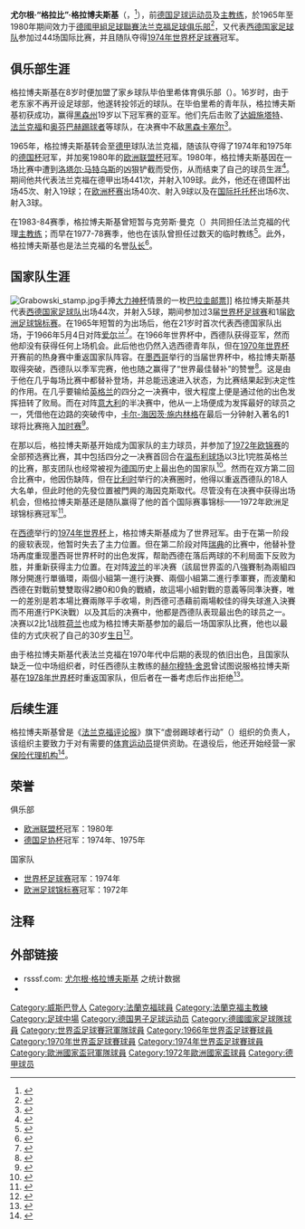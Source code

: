 {{noteTA
|G1=football|G2=uefa|G3=德甲
}}
{{Infobox football biography 
| name           = 尤尔根·格拉博夫斯基 
| fullname       = {{lang|de|Jürgen Grabowski}}
| nickname       = 格拉比（{{lang|de|Grabi}}）
| image          = [[File:Jurgen_Grabowski_2005.jpg|175px]]
| birth_date     = {{birth date|1944|7|7}} 
| birth_place    = {{flag|纳粹德国}}[[威斯巴登|威斯巴登]]
| death_date     = {{death date and age|2022|3|10|1944|7|7}}
| death_place    = {{DEU}}[[威斯巴登|威斯巴登]]
| height         = {{height|m=1.75}} 
| currentclub    =  
| position       = [[中场|中场]] 
| youthyears1    = 1952–1960
| youthclubs1    = 毕伯里希体育
| youthyears2    = 1960–1965 
| youthclubs2    = 毕伯里希
| years1         = 1965–1980 
| clubs1         = [[法兰克福足球俱乐部|法兰克福]] 
| caps1          = 441
| goals1         = 109
| nationalyears1 = 1965 
| nationalteam1  = {{link-de|西德业余队|Deutsche Fußballnationalmannschaft der Amateure}}
| nationalcaps1  = 1
| nationalgoals1 = 0
| nationalyears2 = 1967
| nationalteam2  = [[德国21岁以下国家足球队|西德U-23]]
| nationalcaps2  = 1
| nationalgoals2 = 0
| nationalyears3 = 1966–1974 
| nationalteam3  = [[西德国家足球队|西德]]
| nationalcaps3  = 44
| nationalgoals3 = 5
| manageryears1   = 1977
| managerclubs1   = [[法兰克福足球俱乐部|法兰克福]]
| manageryears2   = 1983
| managerclubs2   = [[法兰克福足球俱乐部|法兰克福]]
}}

'''尤尔根·“格拉比”·格拉博夫斯基'''（{{lang-de|'''Jürgen "Grabi" Grabowski'''}}，{{bd|1944年|7月7日|2020年|3月10日|catIdx=Grabowski, Jürgen}}<ref>{{Cite news|url=https://www.spiegel.de/sport/fussball/fussball-weltmeister-von-1974-juergen-grabowski-ist-tot-a-e50500ee-daa8-4bf6-94c4-323f39a173d7|title=Jürgen Grabowski: Fußball-Weltmeister von 1974 ist tot|newspaper=[[Der_Spiegel|Der Spiegel]]|date=2022-03-11|accessdate=2022-03-11|language=de|archive-date=2022-03-11|archive-url=https://web.archive.org/web/20220311130448/https://www.spiegel.de/sport/fussball/fussball-weltmeister-von-1974-juergen-grabowski-ist-tot-a-e50500ee-daa8-4bf6-94c4-323f39a173d7}}</ref>），前[[德国|德国]][[足球|足球]][[运动员|运动员]]及[[主教练|主教练]]，於1965年至1980年期间效力于[[德國甲組足球聯賽|德國甲組足球聯賽]][[法兰克福足球俱乐部|法兰克福足球俱乐部]]<ref>{{de}}{{cite web | url = http://www.kicker.de/news/fussball/bundesliga/vereine/1-bundesliga/1967-68/eintracht-frankfurt-32/10930/spieler_juergen-grabowski.html | title = Grabowski, Jürgen | publisher = kicker.de | accessdate = 2011-04-24 | archive-date = 2018-07-05 | archive-url = https://web.archive.org/web/20180705152640/http://www.kicker.de/news/fussball/bundesliga/vereine/1-bundesliga/1967-68/eintracht-frankfurt-32/10930/spieler_juergen-grabowski.html | dead-url = no }}</ref>，又代表[[西德国家足球队|西德国家足球队]]参加过44场国际比赛，并且随队夺得[[1974年世界杯足球赛|1974年世界杯足球赛]]冠军。

==俱乐部生涯==
格拉博夫斯基在8岁时便加盟了家乡球队毕伯里希体育俱乐部（{{lang|de|SV Biebrich 1919}}）。16岁时，由于老东家不再开设足球部，他遂转投邻近的球队{{link-de|毕伯里希足球俱乐部|FV Biebrich 1902}}。在毕伯里希的青年队，格拉博夫斯基初获成功，赢得[[黑森州|黑森州]]19岁以下冠军赛的亚军。他们先后击败了[[达姆施塔特足球俱乐部|达姆施塔特]]、[[法兰克福足球俱乐部|法兰克福]]和[[奥芬巴赫踢球者|奥芬巴赫踢球者]]等球队，在决赛中不敌[[黑森卡塞尔|黑森卡塞尔]]<ref>{{de}}{{cite web | url = http://www.fvb02.de/include.php?path=dieerste/100jahre.php | title = 100 Jahre FV Biebrich 02 | publisher = Blue Boyz und Girlz | accessdate = 2013-08-09 | archive-date = 2013-08-16 | archive-url = https://web.archive.org/web/20130816041049/http://www.fvb02.de/include.php?path=dieerste%2F100jahre.php | dead-url = no }}</ref>。

1965年，格拉博夫斯基转会至[[德甲|德甲]]球队法兰克福，随该队夺得了1974年和1975年的[[德国杯|德国杯]]冠军，并加冕1980年的[[欧洲联盟杯|欧洲联盟杯]]冠军。1980年，格拉博夫斯基因在一场比赛中遭到[[洛塔尔·马特乌斯|洛塔尔·马特乌斯]]的凶狠铲截而受伤，从而结束了自己的球员生涯<ref>{{de}}{{cite web | url = http://www.rp-online.de/public/article/nachrichten/fussball/311305 | title = Matthäus sagt Eintracht Frankfurt ab | publisher = RP Online | accessdate = 2011-04-24 | archive-date = 2019-12-11 | archive-url = https://web.archive.org/web/20191211034715/http://www.rp-online.de/public/article/nachrichten/fussball/311305 | dead-url = yes }}</ref>。期间他共代表法兰克福在德甲出场441次，并射入109球。此外，他还在德国杯出场45次、射入19球；在[[欧洲三大杯|欧洲杯赛]]出场40次、射入9球以及在[[国际托托杯|国际托托杯]]出场6次、射入3球。

在1983-84赛季，格拉博夫斯基曾短暂与克劳斯·曼克（{{lang|de|Klaus Mank}}）共同担任法兰克福的代理[[主教练|主教练]]；而早在1977-78赛季，他也在该队曾担任过数天的临时教练<ref>{{de}}{{cite web | url = http://www.kicker.de/news/fussball/bundesliga/vereine/1-bundesliga/1983-84/3864/trainer_juergen-grabowski.html | title = Jürgen Grabowski | publisher = kicker.de | accessdate = 2013-08-09}}</ref>。此外，格拉博夫斯基也是法兰克福的名誉[[队长_(足球)|队长]]<ref>{{de}}{{cite web | url = http://www.fussballportal.de/bundesliga-channel/eintracht-frankfurt/grabowski-feiert-65-geburtstag-ganz-ruhig | title = Grabowski feiert 65. Geburtstag “ganz ruhig” | publisher = fussballportal.de | accessdate = 2013-08-09 }}{{dead link|date=2018年2月 |bot=InternetArchiveBot |fix-attempted=yes }}</ref>。

==国家队生涯==
[[File:Grabowski_stamp.jpg|thumb]]手捧[[大力神杯|大力神杯]]情景的一枚[[巴拉圭|巴拉圭]][[邮票|邮票]]]]
格拉博夫斯基共代表[[西德国家足球队|西德国家足球队]]出场44次，并射入5球，期间参加过3届[[世界杯足球赛|世界杯足球赛]]和1届[[欧洲足球锦标赛|欧洲足球锦标赛]]。在1965年短暂的为{{link-de|西德业余队|Deutsche Fußballnationalmannschaft der Amateure}}出场后，他在21岁时首次代表西德国家队出场，于1966年5月4日对阵[[愛爾蘭國家足球隊|爱尔兰]]<ref>{{en}}{{cite web | url = http://www.dfb.de/index.php?id=500395&no_cache=1&action=showPlayer&liga=Nationalmannschaft&vorname=&nachname=Grabowski&cHash=4d3933e3780595686a495f009d45e99c | title = Players Info Grabowski | publisher = DFB | accessdate = 2013-08-09 | deadurl = yes | archiveurl = https://web.archive.org/web/20140518103404/http://www.dfb.de/index.php?id=500395&no_cache=1&action=showPlayer&liga=Nationalmannschaft&vorname=&nachname=Grabowski&cHash=4d3933e3780595686a495f009d45e99c | archivedate = 2014-05-18 }}</ref>。在1966年世界杯中，西德队获得亚军，然而他却没有获得任何上场机会。此后他也仍然入选西德青年队，但在[[1970年世界杯|1970年世界杯]]开赛前的热身赛中重返国家队阵容。在[[墨西哥|墨西哥]]举行的当届世界杯中，格拉博夫斯基取得突破，西德队以季军完赛，他也随之赢得了“世界最佳替补”的赞誉<ref>{{de}}{{cite web | url = http://www.stimme.de/sport/ueberregional/fussball/bundesliga/Fussball-Grabowski-Eintracht-Legende-Grabowski-wird-65-Keine-Party;art500,1590536 | title = Eintracht-Legende Grabowski wird 65 - Keine Party | publisher = stimme.de |date= 2009-07-07 | accessdate = 2013-08-09}}</ref>。这是由于他在几乎每场比赛中都替补登场，并总能迅速进入状态，为比赛结果起到决定性的作用。在几乎要输给[[英格兰足球代表队|英格兰]]的四分之一决赛中，很大程度上便是通过他的出色发挥扭转了败局。而在对阵[[意大利国家足球队|意大利]]的半决赛中，他从一上场便成为发挥最好的球员之一，凭借他在边路的突破传中，[[卡尔-海因茨·施内林格|卡尔-海因茨·施内林格]]在最后一分钟射入著名的1球将比赛拖入[[加时赛|加时赛]]<ref>{{en}}{{cite web | url = http://www.fifa.com/worldcup/archive/edition=32/results/matches/match=1838/report.html | title = Italy - Germany FR | publisher = FIFA | accessdate = 2013-08-09 | deadurl = yes | archiveurl = https://web.archive.org/web/20130812011941/http://www.fifa.com/worldcup/archive/edition%3D32/results/matches/match%3D1838/report.html | archivedate = 2013-08-12 }}</ref>。

在那以后，格拉博夫斯基开始成为国家队的主力球员，并参加了[[1972年欧洲足球锦标赛|1972年欧锦赛]]的全部预选赛比赛，其中包括四分之一决赛首回合在[[温布利球场|温布利球场]]以3比1完胜英格兰的比赛，那支团队也经常被视为[[德国|德国]]历史上最出色的国家队<ref>{{de}}{{cite web|last=Schulze-Marmeling|first=Dietrich|title = ''Die Geschichte der Fußball-Nationalmannschaft''|publisher = Verlag Die Werkstatt|location=Göttingen|year = 2008|page=77|isbn = 978-3-89533-578-5}}</ref>。然而在双方第二回合比赛中，他因伤缺阵，但在[[比利时|比利时]]举行的决赛圈时，他得以重返西德队的18人大名单，但此时他的先發位置被門興的海因克斯取代。尽管没有在决赛中获得出场机会，但格拉博夫斯基还是随队赢得了他的首个国际赛事锦标——1972年欧洲足球锦标赛冠军<ref>{{de}}{{cite web|last=Grüne|first=Hardy|last2=Knieriem |first2=Lorenz|title = ''Enzyklopädie des deutschen Ligafußballs. Band 8: Spielerlexikon 1890–1963''|publisher = AGON Sportverlag|location=Kassel|year = 2006|page=90|isbn=978-3-89784-148-2}}</ref>。

在[[西德|西德]]举行的[[1974年世界杯|1974年世界杯]]上，格拉博夫斯基成为了世界冠军。由于在第一阶段的疲软表现，他暂时失去了主力位置。但在第二阶段对阵[[瑞典国家足球队|瑞典]]的比赛中，他替补登场再度重现墨西哥世界杯时的出色发挥，帮助西德在落后两球的不利局面下反败为胜，并重新获得主力位置。在对阵[[波兰国家足球队|波兰]]的半决赛（該屆世界盃的八強賽制為兩組四隊分開進行單循環，兩個小組第一進行決賽、兩個小組第二進行季軍賽，而波蘭和西德在對戰前雙雙取得2勝0和0負的戰績，故這場小組對戰的意義等同準決賽，唯一的差別是若本場比賽兩隊平手收場，則西德可憑藉前兩場較佳的得失球進入決賽而不用進行PK決戰）以及其后的决赛中，他都是西德队表现最出色的球员之一。决赛以2比1战胜[[荷兰国家足球队|荷兰]]也成为格拉博夫斯基参加的最后一场国家队比赛，他也以最佳的方式庆祝了自己的30岁[[生日|生日]]<ref>{{de}}{{cite web | url = http://www.wk74finale.nl/Grabowskid.html | title = WK74 finale - 7 juli 1974 | publisher = wk74finale.nl | accessdate = 2013-08-09 | archive-date = 2013-12-08 | archive-url = https://web.archive.org/web/20131208150258/http://wk74finale.nl/Grabowskid.html | dead-url = no }}</ref>。

由于格拉博夫斯基代表法兰克福在1970年代中后期的表现的依旧出色，且国家队缺乏一位中场组织者，时任西德队主教练的[[赫尔穆特·舍恩|赫尔穆特·舍恩]]曾试图说服格拉博夫斯基在[[1978年世界杯|1978年世界杯]]时重返国家队，但后者在一番考虑后作出拒绝<ref>{{de}}{{cite web | url = http://www.zeit.de/1978/11/grabowskis-verzicht | title = Grabowskis Verzicht | publisher = Zeit Online | accessdate = 2013-08-09 | archive-date = 2013-05-25 | archive-url = https://web.archive.org/web/20130525190106/http://www.zeit.de/1978/11/grabowskis-verzicht | dead-url = no }}</ref>。

==后续生涯==
格拉博夫斯基曾是《[[法兰克福评论报|法兰克福评论报]]》旗下“虚弱踢球者行动”（{{lang|de|Schlappekicker-Aktion}}）组织的负责人，该组织主要致力于对有需要的[[体育|体育]][[运动员|运动员]]提供资助。在退役后，他还开始经营一家[[保险|保险]][[代理|代理机构]]<ref>{{de}}{{cite web | url = http://www.eintracht.de/aktuell/11185/ | title = Happy Birthday, Jürgen Grabowski! | publisher = Eintracht Frankfurt | accessdate = 2013-08-09 }}{{dead link|date=2017年12月 |bot=InternetArchiveBot |fix-attempted=yes }}</ref>。

==荣誉==
;俱乐部
* [[欧洲联盟杯|欧洲联盟杯]]冠军：1980年
* [[德国足协杯|德国足协杯]]冠军：1974年、1975年

;国家队
* [[世界杯足球赛|世界杯足球赛]]冠军：1974年
* [[欧洲足球锦标赛|欧洲足球锦标赛]]冠军：1972年

==注释==
{{reflist|2}}

== 外部链接 ==
{{Commonscat|Jürgen Grabowski}}
*  rsssf.com: [http://www.rsssf.com/miscellaneous/grabowski-intl.html 尤尔根·格拉博夫斯基] {{Wayback|url=http://www.rsssf.com/miscellaneous/grabowski-intl.html |date=20060915021759 }}之统计数据  {{de icon}}
* {{Fussballdaten|grabowskijuergen}}

{{Navboxes colour
|title= 德国国家队参赛名单
|bg = white
|fg = black
|list1=
{{1966年世界杯足球赛西德参赛名单}}
{{1970年世界杯足球赛西德参赛名单}}
{{1972年歐洲足球錦標賽西德參賽名單}}
{{1974年世界杯足球赛西德参赛名单}}
}}

{{Authority control}}
{{DEFAULTSORT:Grabowski, Jürgen}}
[[Category:威斯巴登人|Category:威斯巴登人]]
[[Category:法蘭克福球員|Category:法蘭克福球員]]
[[Category:法蘭克福主教練|Category:法蘭克福主教練]]
[[Category:足球中場|Category:足球中場]]
[[Category:德国男子足球运动员|Category:德国男子足球运动员]]
[[Category:德國國家足球隊球員|Category:德國國家足球隊球員]]
[[Category:世界盃足球賽冠軍隊球員|Category:世界盃足球賽冠軍隊球員]]
[[Category:1966年世界盃足球賽球員|Category:1966年世界盃足球賽球員]]
[[Category:1970年世界盃足球賽球員|Category:1970年世界盃足球賽球員]]
[[Category:1974年世界盃足球賽球員|Category:1974年世界盃足球賽球員]]
[[Category:歐洲國家盃冠軍隊球員|Category:歐洲國家盃冠軍隊球員]]
[[Category:1972年歐洲國家盃球員|Category:1972年歐洲國家盃球員]]
[[Category:德甲球员|Category:德甲球员]]